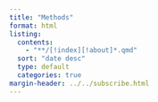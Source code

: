 ```yaml
---
title: "Methods"
format: html
listing:
  contents:
    - "**/[!index][!about]*.qmd"
  sort: "date desc"
  type: default
  categories: true
margin-header: ../../subscribe.html
---
```


